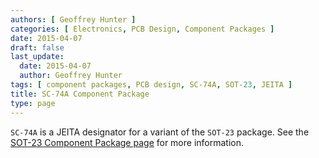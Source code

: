 ```yaml
---
authors: [ Geoffrey Hunter ]
categories: [ Electronics, PCB Design, Component Packages ]
date: 2015-04-07
draft: false
last_update:
  date: 2015-04-07
  author: Geoffrey Hunter
tags: [ component packages, PCB design, SC-74A, SOT-23, JEITA ]
title: SC-74A Component Package
type: page
---
```


`SC-74A` is a JEITA designator for a variant of the `SOT-23` package. See the [SOT-23 Component Package page](../sot-23-component-package) for more information.
